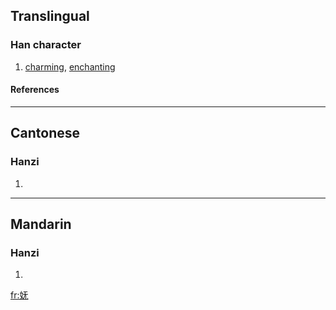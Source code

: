 {{see|嫵}}

==Translingual==
===Han character===
{{Han char|rn=38|rad=女|as=04|sn=7|four=|canj=女一大山 (VMKU)}}
# [[charming]], [[enchanting]]
====References====
{{Han ref|kx=0257.101|hdz=21029.120|uh=59A9|ud=22953}}
----
==Cantonese==
===Hanzi===
{{yue-hanzi|jyut=|y=mou5}}
# {{defn|Cantonese}}
----
==Mandarin==
===Hanzi===
{{cmn-hanzi|tra=嫵|pin=[[wǔ]] (wu3), [[yǔ]] (yu3)|wg=wu<sup>3</sup>, yü<sup>3</sup>}}
# {{defn|Mandarin}}

[[fr:妩]]